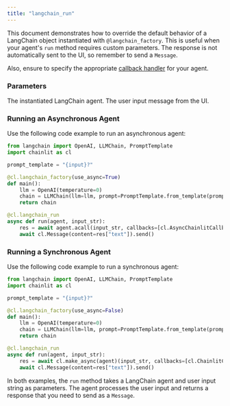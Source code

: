 ```yaml
---
title: "langchain_run"
---
```


This document demonstrates how to override the default behavior of a LangChain object instantiated with `@langchain_factory`. This is useful when your agent's `run` method requires custom parameters. The response is not automatically sent to the UI, so remember to send a `Message`.

Also, ensure to specify the appropriate [callback handler](/api-reference/langchain/callbacks) for your agent.

### Parameters

<ParamField path="agent" type="Any">
  The instantiated LangChain agent.
</ParamField>
<ParamField path="input_str" type="str">
  The user input message from the UI.
</ParamField>

### Running an Asynchronous Agent

Use the following code example to run an asynchronous agent:

```python
from langchain import OpenAI, LLMChain, PromptTemplate
import chainlit as cl

prompt_template = "{input}?"

@cl.langchain_factory(use_async=True)
def main():
    llm = OpenAI(temperature=0)
    chain = LLMChain(llm=llm, prompt=PromptTemplate.from_template(prompt_template))
    return chain

@cl.langchain_run
async def run(agent, input_str):
    res = await agent.acall(input_str, callbacks=[cl.AsyncChainlitCallbackHandler()])
    await cl.Message(content=res["text"]).send()
```

### Running a Synchronous Agent

Use the following code example to run a synchronous agent:

```python
from langchain import OpenAI, LLMChain, PromptTemplate
import chainlit as cl

prompt_template = "{input}?"

@cl.langchain_factory(use_async=False)
def main():
    llm = OpenAI(temperature=0)
    chain = LLMChain(llm=llm, prompt=PromptTemplate.from_template(prompt_template))
    return chain

@cl.langchain_run
async def run(agent, input_str):
    res = await cl.make_async(agent)(input_str, callbacks=[cl.ChainlitCallbackHandler()])
    await cl.Message(content=res["text"]).send()
```

In both examples, the `run` method takes a LangChain agent and user input string as parameters. The agent processes the user input and returns a response that you need to send as a `Message`.
